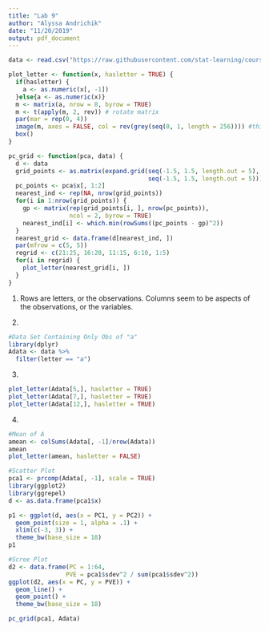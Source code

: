 ```yaml
---
title: "Lab 9"
author: "Alyssa Andrichik"
date: "11/20/2019"
output: pdf_document
---
```

```r
data <- read.csv("https://raw.githubusercontent.com/stat-learning/course-materials/master/data/handwritten.csv")

plot_letter <- function(x, hasletter = TRUE) {
  if(hasletter) {
    a <- as.numeric(x[, -1])
  }else{a <- as.numeric(x)}
  m <- matrix(a, nrow = 8, byrow = TRUE)
  m <- t(apply(m, 2, rev)) # rotate matrix
  par(mar = rep(0, 4))
  image(m, axes = FALSE, col = rev(grey(seq(0, 1, length = 256)))) #this should be a divergent palette
  box()
}

pc_grid <- function(pca, data) {
  d <- data
  grid_points <- as.matrix(expand.grid(seq(-1.5, 1.5, length.out = 5), 
                                       seq(-1.5, 1.5, length.out = 5)))
  pc_points <- pca$x[, 1:2]
  nearest_ind <- rep(NA, nrow(grid_points))
  for(i in 1:nrow(grid_points)) {
    gp <- matrix(rep(grid_points[i, ], nrow(pc_points)), 
                 ncol = 2, byrow = TRUE)
    nearest_ind[i] <- which.min(rowSums((pc_points - gp)^2))
  }
  nearest_grid <- data.frame(d[nearest_ind, ])
  par(mfrow = c(5, 5))
  regrid <- c(21:25, 16:20, 11:15, 6:10, 1:5)
  for(i in regrid) {
    plot_letter(nearest_grid[i, ])
  }
}
```

1) Rows are letters, or the observations. Columns seem to be aspects of the observations, or the variables.

2)
```r
#Data Set Containing Only Obs of "a"
library(dplyr)
Adata <- data %>%
  filter(letter == "a")
```

3)
```r
plot_letter(Adata[5,], hasletter = TRUE)
plot_letter(Adata[7,], hasletter = TRUE)
plot_letter(Adata[12,], hasletter = TRUE)
```

4)
```r
#Mean of A
amean <- colSums(Adata[, -1]/nrow(Adata))
amean
plot_letter(amean, hasletter = FALSE)
```

```r
#Scatter Plot
pca1 <- prcomp(Adata[, -1], scale = TRUE)
library(ggplot2)
library(ggrepel)
d <- as.data.frame(pca1$x)

p1 <- ggplot(d, aes(x = PC1, y = PC2)) +
  geom_point(size = 1, alpha = .1) +
  xlim(c(-3, 3)) +
  theme_bw(base_size = 18)
p1
```

```r
#Scree Plot
d2 <- data.frame(PC = 1:64,
                PVE = pca1$sdev^2 / sum(pca1$sdev^2))
ggplot(d2, aes(x = PC, y = PVE)) +
  geom_line() + 
  geom_point() +
  theme_bw(base_size = 18)
```

```r
pc_grid(pca1, Adata)
```